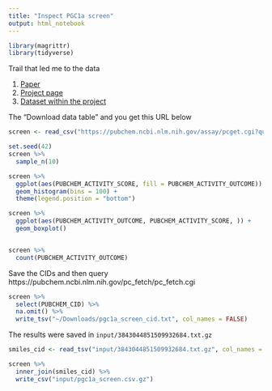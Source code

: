 ```yaml
---
title: "Inspect PGC1a screen"
output: html_notebook
---
```


```r
library(magrittr)
library(tidyverse)
```


Trail that led me to the data

1. [Paper](https://www.cell.com/cell/fulltext/S0092-8674(17)30249-0#secsectitle0075)
2. [Project page](https://pubchem.ncbi.nlm.nih.gov/bioassay/651721)
3. [Dataset within the project](https://pubchem.ncbi.nlm.nih.gov/bioassay/651723#section=Data-Table)

The "Download data table" and you get this URL below

```r
screen <- read_csv("https://pubchem.ncbi.nlm.nih.gov/assay/pcget.cgi?query=download&record_type=datatable&actvty=all&response_type=save&aid=651723")
```

```r
set.seed(42)
screen %>% 
  sample_n(10)
```


```r
screen %>%
  ggplot(aes(PUBCHEM_ACTIVITY_SCORE, fill = PUBCHEM_ACTIVITY_OUTCOME)) + 
  geom_histogram(bins = 100) + 
  theme(legend.position = "bottom")

screen %>%
  ggplot(aes(PUBCHEM_ACTIVITY_OUTCOME, PUBCHEM_ACTIVITY_SCORE, )) + 
  geom_boxplot()


screen %>%
  count(PUBCHEM_ACTIVITY_OUTCOME)
```

Save the CIDs and then query https://pubchem.ncbi.nlm.nih.gov/pc_fetch/pc_fetch.cgi

```r
screen %>%
  select(PUBCHEM_CID) %>%
  na.omit() %>%
  write_tsv("~/Downloads/pgc1a_screen_cid.txt", col_names = FALSE)
```

The results were saved in `input/3843044851509932684.txt.gz`

```r
smiles_cid <- read_tsv("input/3843044851509932684.txt.gz", col_names = c("PUBCHEM_CID", "CBP_SMILES"))
```
```r
screen %>%
  inner_join(smiles_cid) %>%
  write_csv("input/pgc1a_screen.csv.gz")
```

